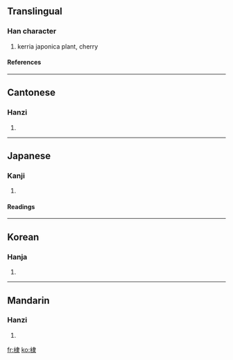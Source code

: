 ==Translingual==
===Han character===
{{Han char|rn=75|rad=木|as=08|sn=12|four=4593<sub>2</sub>|canj=木中水 (DLE)}}
# kerria japonica plant, cherry
====References====
{{Han ref|kx=0533.180|dkj=14957|dj=0921.160|hdz=21240.030|uh=68E3|ud=26851|bh=B4D0|bd=46288}}

----
==Cantonese==
===Hanzi===
{{yue-hanzi|jyut=|y=dai6}}
# {{defn|Cantonese}}

----
==Japanese==
===Kanji===
{{ja-kanji|grade=|rs=木08}}
# {{defn|Japanese}} 
====Readings====
{{ja-readings|on=[[てい]] (tei), [[たい]] (tai)|kun=[[にわざくら]] (niwazakura), [[いくり]] (ikuri), [[にわうめ]] (niwaume)}}

----
==Korean==
===Hanja===
{{ko-hanja|hangeul=체|eumhun=|rv=che|mr=ch'e|y=chye}}
# {{defn|Korean}}

----
==Mandarin==
===Hanzi===
{{cmn-hanzi|pin=[[dì]] (di4)|wg=ti<sup>4</sup>}}
# {{defn|Mandarin}}

[[fr:棣]]
[[ko:棣]]